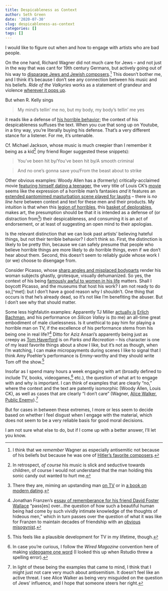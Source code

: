 ```yaml
---
title: Despicableness as Context
author: Seth Green
date: '2020-07-30'
slug: despicableness-as-context
categories: []
tags: []
---
```


I would like to figure out when and how to engage with artists who are bad people.

On the one hand, Richard Wagner did not much care for Jews -- and not just in the way that was cant for 19th century Germans, but actively going out of his way to [disparage Jews and Jewish composers](https://en.wikipedia.org/wiki/Das_Judenthum_in_der_Musik).[^wagner] This doesn't bother me, and I think it's because I don't see any connection between his music and his beliefs. _Ride of the Valkyries_ works as a statement of grandeur and violence [wherever it pops up](https://www.youtube.com/watch?v=30QzJKCUekQ). 

But when R. Kelly sings

> My mind's tellin' me no, but my body, my body's tellin' me yes

it reads like a defense of [his horrible behavior](https://en.wikipedia.org/wiki/Surviving_R._Kelly); the context of his despicableness suffuses the text. When you cue that song up on Youtube, in a tiny way, you're literally buying his defense. That's a very different stance for a listener. For me, it's untenable.

Cf. Michael Jackson, whose music is much creepier than I remember it being as a kid[^mj] (my friend Roger suggested these snippets):

> You've been hit by/You've been hit by/A smooth criminal

> And no one's gonna save you/From the beast about to strike

Other obvious examples: Woody Allen has a (formerly) critically-acclaimed movie [featuring himself dating a teenager](https://nexttribe.com/woody-allens-manhattan/), the very title of Louis CK's [movie](https://en.wikipedia.org/wiki/I_Love_You,_Daddy) seems like the expression of a horrible man's fantasies _and_ it features an [extended pantomimed masturbation scene played for laughs](https://www.vulture.com/2017/11/the-uncomfortable-masturbation-scene-in-louis-c-k-s-movie.html) -- there is _no line here_ between context and text for these men and their products. My intuition is that when this [legion of horribles](https://www.goodreads.com/quotes/328033-a-legion-of-horribles-hundreds-in-number-half-naked-or), this [basket of deplorables](https://en.wikipedia.org/wiki/Basket_of_deplorables), makes art, the presumption should be that it is intended as a defense of (or distraction from[^cosby]) their despicableness, and consuming it is an act of endorsement, or at least of suggesting an open mind to their apologias. 

Is the relevant distinction that we can look past artists' believing hateful things, but not their terrible behavior? I don't think so. First, the distinction is likely to be pretty thin, because we can safely presume that people who believe horrible things are more likely to _do_ horrible things, even if we don't hear about them. Second, this doesn't seem to reliably guide whose work I (or we) choose to disengage from. 

Consider Picasso, whose [sharp angles and misplaced bodyparts](https://www.anothermag.com/art-photography/8799/the-women-behind-the-work-picasso-and-his-muses) render his woman subjects ghastly, grotesque, visually dehumanized. So yes, the context of his being [famously awful to women in his life](https://www.theparisreview.org/blog/2017/11/09/how-picasso-bled-the-women-in-his-life-for-art/) matters. Shall I boycott Picasso, and the museums that host his work? I am not ready to do so,[^met]: but I don't have a good reason why I shouldn't. One thing that occurs is that he's already dead, so it's not like I'm benefiting the abuser. But I don't see why that should matter.

Some less highfalutin examples: Apparently TJ Miller [actually _is_](https://en.wikipedia.org/wiki/T.J._Miller#Legal_issues_and_controversies)  [Erlich Bachman](https://silicon-valley.fandom.com/wiki/Erlich_Bachman), and his performance on _Silicon Valley_ is (to me) an all-time great embodiment of male cluelessness. Is it unethical to pay him for playing a horrible man on TV, if the excellence of his performance stems from his being one in real life?[^franzen] Ditto for Aziz Ansari's apparently being just as creepy as [Tom Haverford](https://en.wikipedia.org/wiki/Tom_Haverford) is on _Parks and Recreation_ -- his character is one of my least favorite things about a show I like, but it's not as though, when I'm watching, I can make micropayments during scenes I like to signal that I think Amy Poehler's performance is Emmy-worthy and they should write Tom off the show.[^micropayments]

Insofar as I spend many hours a week engaging with art (broadly defined to include TV, books, videogames,[^videogame] etc.), the question of what art to engage with and why is important. I can think of examples that are clearly "no," where the context and the text are patently isomorphic (Woody Allen, Louis CK), as well as cases that are clearly "I don't care" (Wagner, [Alice Walker](https://en.wikipedia.org/wiki/Alice_Walker#Accusations_of_antisemitism), [Public Enemy](https://genius.com/14074)).[^pe] 

But for cases in between these extremes, I more or less seem to decide based on whether I feel disgust when I engage with the material, which does not seem to be a very reliable basis for good moral decisions.  

I am not sure what else to do, but if I come up with a better answer, I'll let you know. 

[^wagner]: I think that we _remember_ Wagner as especially antisemitic not because of his beliefs but because he was one of [Hitler's favorite composers](https://en.wikipedia.org/wiki/Wagner_controversies#Nazi_appropriation).

[^mj]: In retrospect, _of course_ his music is slick and seductive towards children, of course I would not understand that the man holding this sonic candy out wanted to hurt me.

[^cosby]: There they are, miming an upstanding man [on TV](https://en.wikipedia.org/wiki/The_Cosby_Show) or in [a book on modern dating](https://www.nytimes.com/2015/07/07/books/review-aziz-ansaris-modern-romance-explores-dating-in-the-digital-age.html). 

[^franzen]: Jonathan Franzen's [essay of rememberance for his friend David Foster Wallace](https://www.newyorker.com/magazine/2011/04/18/farther-away-jonathan-franzen) "pass[es] over...the question of how such a beautiful human being had come by such vividly intimate knowledge of the thoughts of hideous men," which in turn passes over the question of what it was like for Franzen to maintain decades of friendship with an [obvious](https://www.nytimes.com/2020/02/11/books/review/in-the-land-of-men-adrienne-miller.html) [misogynist](https://lareviewofbooks.org/article/david-foster-wallace-in-the-metoo-era-a-conversation-with-clare-hayes-brady/).

[^micropayments]: This feels like a plausible development for TV in my lifetime, though.

[^videogame]: In case you're curious, I follow the _Wired Magazine_ convention here of making [videogame one word](https://www.wired.com/2007/11/on-videogame-ve/) (I  looked this up when Rstudio threw a spelling error).

[^pe]: In light of these being the examples that came to mind, I think that I might just not care very much about antisemitism. It doesn't feel like an active threat. I see Alice Walker as being very misguided on the question of Jews' influence, and I hope that someone steers her right.